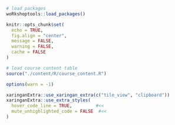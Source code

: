```r
# load packages
woRkshoptools::load_packages()

knitr::opts_chunk$set(
  echo = TRUE, 
  fig.align = "center", 
  message = FALSE, 
  warning = FALSE,
  cache = FALSE
)

# load course content table
source("./content/R/course_content.R")

options(warn = -1)

xaringanExtra::use_xaringan_extra(c("tile_view", "clipboard"))
xaringanExtra::use_extra_styles(
  hover_code_line = TRUE,         #<<
  mute_unhighlighted_code = FALSE  #<<
)
```

